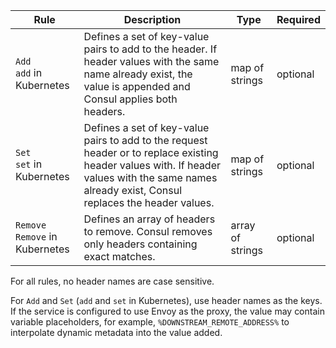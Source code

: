 | Rule | Description | Type |  Required | 
| --- 	    | ---	       | ---         | ---         | 
| `Add` <br/>`add` in Kubernetes | Defines a set of key-value pairs to add to the header. If header values with the same name already exist, the value is appended and Consul applies both headers. <br/> | map of strings | optional |
| `Set` <br/>`set` in Kubernetes | Defines a set of key-value pairs to add to the request header or to replace existing header values with. If header values with the same names already exist, Consul replaces the header values. <br/> | map of strings | optional |
| `Remove` <br/>`Remove` in Kubernetes | Defines an array of headers to remove. Consul removes only headers containing exact matches. | array of strings | optional |

For all rules, no header names are case sensitive.

For `Add` and `Set` (`add` and `set` in Kubernetes), use header names as the keys. If the service is configured to use Envoy as the proxy, the value may contain variable placeholders, for example, `%DOWNSTREAM_REMOTE_ADDRESS%` to interpolate dynamic metadata into the value added.